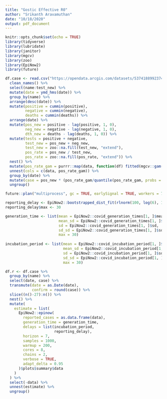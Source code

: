 ---
title: "Gostic Effective R0"
author: "Srikanth Aravamuthan"
date: "10/18/2020"
output: pdf_document
---

```{r setup, include=FALSE}
knitr::opts_chunk$set(echo = TRUE)
library(tidyverse)
library(lubridate)
library(janitor)
library(mgcv)
library(zoo)
library(EpiNow2)
library(future)

```

```{r}
df.case <- read.csv("https://opendata.arcgis.com/datasets/5374188992374b318d3e2305216ee413_12.csv", fileEncoding="UTF-8-BOM", stringsAsFactors = FALSE) %>% 
  clean_names() %>% 
  select(name:test_new) %>% 
  mutate(date = ymd_hms(date)) %>% 
  group_by(name) %>% 
  arrange(desc(date)) %>% 
  mutate(positive = cummin(positive),
         negative = cummin(negative),
         deaths = cummin(deaths)) %>% 
  arrange(date) %>% 
  mutate(pos_new = positive - lag(positive, 1, 0),
         neg_new = negative - lag(negative, 1, 0),
         dth_new = deaths - lag(deaths, 1, 0)) %>% 
  mutate(tests = positive + negative,
         test_new = pos_new + neg_new,
         test_new = zoo::na.fill(test_new, "extend"),
         pos_rate = pos_new / test_new,
         pos_rate = zoo::na.fill(pos_rate, "extend")) %>% 
  nest() %>% 
  mutate(pos_rate_gam = purrr::map(data, function(df) fitted(mgcv::gam(pos_rate ~ s(as.numeric(date)), data = df, family = "quasibinomial", weights = test_new)))) %>%
  unnest(cols = c(data, pos_rate_gam)) %>% 
  group_by(date) %>% 
  mutate(case = pos_new * (pos_rate_gam/quantile(pos_rate_gam, probs = 0.025, na.rm = TRUE))^0.1) %>% 
  ungroup()

```

```{r}
future::plan("multiprocess", gc = TRUE, earlySignal = TRUE, workers = 7)

reporting_delay <- EpiNow2::bootstrapped_dist_fit(rlnorm(100, log(6), 1))
reporting_delay$max <- 30

generation_time <- list(mean = EpiNow2::covid_generation_times[1, ]$mean,
                        mean_sd = EpiNow2::covid_generation_times[1, ]$mean_sd,
                        sd = EpiNow2::covid_generation_times[1, ]$sd,
                        sd_sd = EpiNow2::covid_generation_times[1, ]$sd_sd,
                        max = 30)
  
incubation_period <- list(mean = EpiNow2::covid_incubation_period[1, ]$mean,
                          mean_sd = EpiNow2::covid_incubation_period[1, ]$mean_sd,
                          sd = EpiNow2::covid_incubation_period[1, ]$sd,
                          sd_sd = EpiNow2::covid_incubation_period[1, ]$sd_sd,
                          max = 30)

```

```{r}
df.r <- df.case %>% 
  group_by(name) %>% 
  select(date, case) %>%
  transmute(date = as.Date(date),
            confirm = round(case)) %>% 
  slice((n()-27):n()) %>% 
  nest() %>% 
  mutate(
    estimate = list(
      EpiNow2::epinow(
        reported_cases = as.data.frame(data),
        generation_time = generation_time,
        delays = list(incubation_period, 
                      reporting_delay),
        horizon = 7, 
        samples = 1000, 
        warmup = 200, 
        cores = 8, 
        chains = 2, 
        verbose = TRUE, 
        adapt_delta = 0.95
      )$plots$summary$data
    )
  ) %>% 
  select(-data) %>% 
  unnest(estimate) %>% 
  ungroup()

```

































